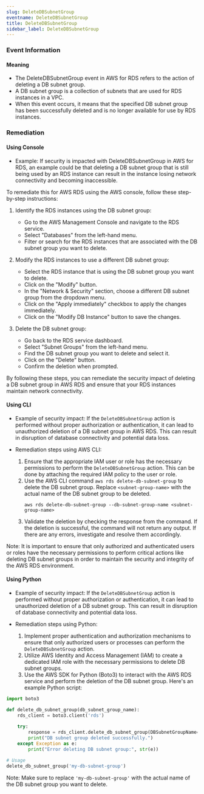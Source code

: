 ```yaml
--- 
slug: DeleteDBSubnetGroup
eventname: DeleteDBSubnetGroup
title: DeleteDBSubnetGroup
sidebar_label: DeleteDBSubnetGroup
---
```

                       
### Event Information

#### Meaning

- The DeleteDBSubnetGroup event in AWS for RDS refers to the action of deleting a DB subnet group.
- A DB subnet group is a collection of subnets that are used for RDS instances in a VPC.
- When this event occurs, it means that the specified DB subnet group has been successfully deleted and is no longer available for use by RDS instances.

### Remediation

#### Using Console

- Example: If security is impacted with DeleteDBSubnetGroup in AWS for RDS, an example could be that deleting a DB subnet group that is still being used by an RDS instance can result in the instance losing network connectivity and becoming inaccessible.

To remediate this for AWS RDS using the AWS console, follow these step-by-step instructions:

1. Identify the RDS instances using the DB subnet group: 
   - Go to the AWS Management Console and navigate to the RDS service.
   - Select "Databases" from the left-hand menu.
   - Filter or search for the RDS instances that are associated with the DB subnet group you want to delete.

2. Modify the RDS instances to use a different DB subnet group:
   - Select the RDS instance that is using the DB subnet group you want to delete.
   - Click on the "Modify" button.
   - In the "Network & Security" section, choose a different DB subnet group from the dropdown menu.
   - Click on the "Apply immediately" checkbox to apply the changes immediately.
   - Click on the "Modify DB Instance" button to save the changes.

3. Delete the DB subnet group:
   - Go back to the RDS service dashboard.
   - Select "Subnet Groups" from the left-hand menu.
   - Find the DB subnet group you want to delete and select it.
   - Click on the "Delete" button.
   - Confirm the deletion when prompted.

By following these steps, you can remediate the security impact of deleting a DB subnet group in AWS RDS and ensure that your RDS instances maintain network connectivity.

#### Using CLI

- Example of security impact: If the `DeleteDBSubnetGroup` action is performed without proper authorization or authentication, it can lead to unauthorized deletion of a DB subnet group in AWS RDS. This can result in disruption of database connectivity and potential data loss.

- Remediation steps using AWS CLI:
  1. Ensure that the appropriate IAM user or role has the necessary permissions to perform the `DeleteDBSubnetGroup` action. This can be done by attaching the required IAM policy to the user or role.
  2. Use the AWS CLI command `aws rds delete-db-subnet-group` to delete the DB subnet group. Replace `<subnet-group-name>` with the actual name of the DB subnet group to be deleted.
     ```
     aws rds delete-db-subnet-group --db-subnet-group-name <subnet-group-name>
     ```
  3. Validate the deletion by checking the response from the command. If the deletion is successful, the command will not return any output. If there are any errors, investigate and resolve them accordingly.

Note: It is important to ensure that only authorized and authenticated users or roles have the necessary permissions to perform critical actions like deleting DB subnet groups in order to maintain the security and integrity of the AWS RDS environment.

#### Using Python

- Example of security impact: If the `DeleteDBSubnetGroup` action is performed without proper authorization or authentication, it can lead to unauthorized deletion of a DB subnet group. This can result in disruption of database connectivity and potential data loss.

- Remediation steps using Python:
  1. Implement proper authentication and authorization mechanisms to ensure that only authorized users or processes can perform the `DeleteDBSubnetGroup` action.
  2. Utilize AWS Identity and Access Management (IAM) to create a dedicated IAM role with the necessary permissions to delete DB subnet groups.
  3. Use the AWS SDK for Python (Boto3) to interact with the AWS RDS service and perform the deletion of the DB subnet group. Here's an example Python script:

```python
import boto3

def delete_db_subnet_group(db_subnet_group_name):
    rds_client = boto3.client('rds')
    
    try:
        response = rds_client.delete_db_subnet_group(DBSubnetGroupName=db_subnet_group_name)
        print("DB subnet group deleted successfully.")
    except Exception as e:
        print("Error deleting DB subnet group:", str(e))

# Usage
delete_db_subnet_group('my-db-subnet-group')
```

Note: Make sure to replace `'my-db-subnet-group'` with the actual name of the DB subnet group you want to delete.


 
